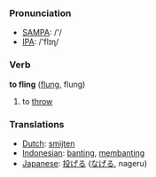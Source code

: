=== Pronunciation ===
*[[w:SAMPA|SAMPA]]: /'/
*[[w:IPA|IPA]]: /'flɪɳ/

=== Verb ===

'''to fling''' ([[flung]], flung)

# to [[throw]]

=== Translations ===
*[[Dutch]]: [[smijten]]
*[[Indonesian]]: [[banting]], [[banting|membanting]]
*[[Japanese]]: [[投げる]] ([[なげる]], nageru)